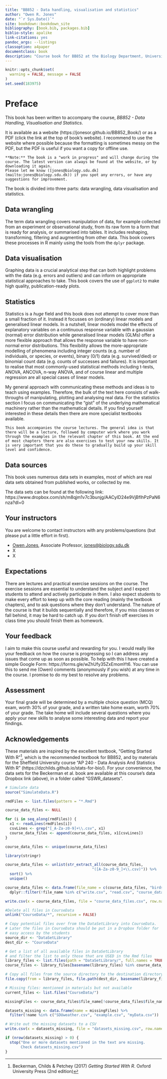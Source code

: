 ```yaml
--- 
title: "BB852 - Data handling, visualisation and statistics"
author: "Owen R. Jones"
date: "`r Sys.Date()`"
site: bookdown::bookdown_site
bibliography: [book.bib, packages.bib]
biblio-style: apalike
link-citations: yes
pandoc_args: --listings
classoption: a4paper
documentclass: book
description: "Course book for BB852 at the Biology Department, University of Southern Denmark"
---
```


```r
knitr::opts_chunk$set(
  warning = FALSE, message = FALSE
)
set.seed(183975)
```

# Preface

This book has been written to accompany the course, *BB852 - Data Handling, Visualisation and Statistics*.


It is available as a website (https://jonesor.github.io/BB852_Book/) or as a PDF (click the link at the top of book's website). I recommend to use the website where possible because the formatting is sometimes messy on the PDF, but the PDF is useful if you want a copy for offline use.

```block
**Note:** The book is a "work in progress" and will change during the course. The latest version can always be found at the website, or by downloading it again. 
Please let me know ([jones@biology.sdu.dk](mailto:jones@biology.sdu.dk)) if you spot any errors, or have any suggestions for improvement.
```

The book is divided into three parts: data wrangling, data visualisation and statistics.

## Data wrangling

The term data wrangling covers manipulation of data, for example collected from an experiment or observational study, from its raw form to a form that is ready for analysis, or summarised into tables. It includes reshaping, transforming, filtering and augmenting from other data. This book covers these processes in R mainly using the tools from the `dplyr` package.

## Data visualisation

Graphing data is a crucial analytical step that can both highlight problems with the data (e.g. errors and outliers) and can inform on appropriate statistical approaches to take. This book covers the use of `ggplot2` to make high quality, publication-ready plots.

## Statistics

Statistics is a *huge* field and this book does not attempt to cover more than a small fraction of it. Instead it focusses on (ordinary) linear models and generalised linear models. In a nutshell, linear models model the effects of explanatory variables on a continuous response variable with a gaussian (normal) error distribution while generalised linear models (GLMs) offer a more flexible approach that allows the response variable to have non-normal error distributions. This flexibility allows the more-appropriate modelling of phenomena including integer counts (e.g. number of individuals, or species, or events), binary (0/1) data (e.g. survived/died) or binomial count data (e.g. counts of successes and failures). It is important to realise that most commonly-used statistical methods including t-tests, ANOVA, ANCOVA, n-way ANOVA, and of course linear and multiple regression are all special cases of linear models. 

My general approach with communicating these methods and ideas is to teach using examples. Therefore, the bulk of the text here consists of walk-throughs of manipulating, plotting and analysing real data. For the statistics section I focus on communicating the "gist" of the underlying mathematical machinery rather than the mathematical details. If you find yourself interested in these details then there are more specialist textbooks available. 


```block
This book accompanies the course lectures. The general idea is that there will be a lecture, followed by computer work where you work through the examples in the relevant chapter of this book. At the end of most chapters there are also exercises to test your new skills. It is very important that you do these to gradually build up your skill level and confidence.
```

## Data sources

This book uses numerous data sets in examples, most of which are real data sets obtained from published works, or collected by me.

The data sets can be found at the following link:
https://www.dropbox.com/sh/m8qjm1v7c3bunjg/AACyID24e9VjBflhPzPaN6nza?dl=0


## Your instructors

You are welcome to contact instructors with any problems/questions (but please put a little effort in first).

*	[Owen Jones](https://portal.findresearcher.sdu.dk/en/persons/jones), Associate Professor, <jones@biology.sdu.dk>
* X
* X

## Expectations

There are lectures and practical exercise sessions on the course. The exercise sessions are essential to understand the subject and I expect students to attend and actively participate in them. I also expect students to make every effort to keep up with the core reading (mainly the textbook chapters), and to ask questions where they don’t understand. The nature of the course is that it builds sequentially and therefore, if you miss classes or fall behind, it may be hard to catch up. If you don’t finish off exercises in class time you should finish them as homework.

## Your feedback

I aim to make this course useful and rewarding for you. I would really like your feedback on how the course is progressing so I can address any issues that come up as soon as possible. To help with this I have created a simple Google Form: ​https://forms.gle/wZhUfy35ZxEmomYt6​. You can use this to send me (Owen) comments (anonymously if you wish) at any time in the course. I promise to do my best to resolve any problems.

## Assessment

Your final grade will be determined by a multiple choice question (MCQ) exam, worth 30% of your grade, and a written take home exam, worth 70% of your grade. The take home will include several questions where you apply your new skills to analyse some interesting data and report your findings.

## Acknowledgements

These materials are inspired by the excellent textbook, "Getting Started With R"^[Beckerman, Childs & Petchey (2017) *Getting Started With R*. Oxford University Press (2nd edition)], which is the recommended textbook for BB852, and by materials for the Sheffield University course "AP 240 - Data Analysis And Statistics With R" (https://dzchilds.github.io/stats-for-bio/). For your convenience, the data sets for the Beckerman et al. book are available at this course's data Dropbox link (above), in a folder called "GSWR_datasets".


```r
# Simulate data
source("SimulateData.R")
```

```r
rmdFiles <- list.files(pattern = "*.Rmd")

course_data_files <- NULL

for (i in seq_along(rmdFiles)) {
  x1 <- readLines(rmdFiles[i])
  csvLines <- grep("[_A-Za-z0-9]+\\.csv", x1)
  course_data_files <- append(course_data_files, x1[csvLines])
}

course_data_files <- unique(course_data_files)

library(stringr)

course_data_files <- unlist(str_extract_all(course_data_files, 
                                       "([A-Za-z0-9_]+\\.csv)")) %>%
  sort() %>%
  unique()

course_data_files <- data.frame(file_name = c(course_data_files, "birds.csv")) %>% 
  dplyr::filter(!file_name %in% c("write.csv", "read.csv", "course_data_files.csv", "datasets_missing.csv"))

write.csv(x = course_data_files, file = "course_data_files.csv", row.names = FALSE)
```

```r
#Delete all files in CourseData
unlink("CourseData/*", recursive = FALSE)

# Copy potential files over from the DataSetLibrary into CourseData.
# Later the files in CourseData should be put in a Dropbox folder for 
# easy access by the students
source_dir <- "DataSetLibrary"
dest_dir <- "CourseData"

# Get a list of all available files in DataSetLibrary
# and filter the list to only those that are USED in the Rmd files
library_files <- list.files(path = "DataSetLibrary/", full.names = TRUE, recursive = TRUE)
course_files <- library_files[basename(library_files) %in% course_data_files$file_name]

# Copy all files from the source directory to the destination directory
file.copy(from = library_files, file.path(dest_dir, basename(library_files)))

# Missing files: mentioned in materials but not available
current_files <- list.files("CourseData/")

missingFiles <- course_data_files$file_name[!course_data_files$file_name %in% current_files]

datasets_missing <- data.frame(name = missingFiles) %>%
  filter(!name %in% c("SDUweather.csv", "example.csv", "myData.csv"))

# Write out the missing datasets to a CSV
write.csv(x = datasets_missing, file = "datasets_missing.csv", row.names = FALSE)

if (nrow(datasets_missing) > 0) {
  stop("One or more datasets mentioned in the text are missing. 
       Check datasets_missing.csv")
}
```

